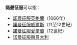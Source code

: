 '''諾曼征服'''可以指：
*[[諾曼征服英格蘭|諾曼征服英格蘭]]（1066年）
*[[諾曼征服威爾斯|諾曼征服威爾斯]]（11至12世紀）
*[[諾曼征服愛爾蘭|諾曼征服愛爾蘭]]（12世紀）
*[[诺曼征服南意大利|诺曼征服南意大利]]
{{disambig|N諾|Cat=四字消歧義}}